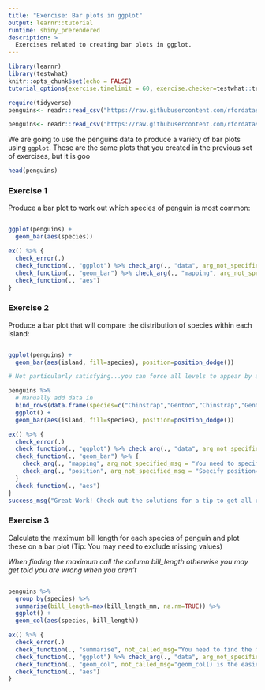 ```yaml
---
title: "Exercise: Bar plots in ggplot"
output: learnr::tutorial
runtime: shiny_prerendered
description: >
  Exercises related to creating bar plots in ggplot.
---
```


```r
library(learnr)
library(testwhat)
knitr::opts_chunk$set(echo = FALSE)
tutorial_options(exercise.timelimit = 60, exercise.checker=testwhat::testwhat_learnr)

require(tidyverse)
penguins<- readr::read_csv("https://raw.githubusercontent.com/rfordatascience/tidytuesday/master/data/2020/2020-07-28/penguins.csv")
```

```r

penguins<- readr::read_csv("https://raw.githubusercontent.com/rfordatascience/tidytuesday/master/data/2020/2020-07-28/penguins.csv")

```

We are going to use the penguins data to produce a variety of bar plots using `ggplot`. These are the same plots that you created in the previous set of exercises, but it is goo

```r
head(penguins)

```
### Exercise 1

Produce a bar plot to work out which species of penguin is most common:

```r



```

```r

ggplot(penguins) + 
  geom_bar(aes(species))

```


```r

ex() %>% {
  check_error(.)
  check_function(., "ggplot") %>% check_arg(., "data", arg_not_specified_msg = "Did you specify the data (either through the pipe or in ggplot)?")
  check_function(., "geom_bar") %>% check_arg(., "mapping", arg_not_specified_msg = "You need to specify your aesthetics using aes()") %>% check_equal(.)
  check_function(., "aes") 
}

```

### Exercise 2

Produce a bar plot that will compare the distribution of species within each island: 

```r


```

```r


ggplot(penguins) +
  geom_bar(aes(island, fill=species), position=position_dodge())

# Not particularly satisfying...you can force all levels to appear by adding a row of data for each missing bar:

penguins %>% 
  # Manually add data in 
  bind_rows(data.frame(species=c("Chinstrap","Gentoo","Chinstrap","Gentoo"), island=c("Biscoe","Dream","Torgersen","Torgersen"))) %>% 
  ggplot() +
  geom_bar(aes(island, fill=species), position=position_dodge())

```

```r

ex() %>% {
  check_error(.)
  check_function(., "ggplot") %>% check_arg(., "data", arg_not_specified_msg = "Did you specify the data (either through the pipe or in ggplot)?")
  check_function(., "geom_bar") %>% {
    check_arg(., "mapping", arg_not_specified_msg = "You need to specify your aesthetics using aes()") %>% check_equal(.)
    check_arg(., "position", arg_not_specified_msg = "Specify position=position_dodge() to put the bars beside each other")
  }
  check_function(., "aes") 
}
success_msg("Great Work! Check out the solutions for a tip to get all of the bars even :)")

```

### Exercise 3

Calculate the maximum bill length for each species of penguin and plot these on a bar plot (Tip: You may need to exclude missing values)

*When finding the maximum call the column bill_length otherwise you may get told you are wrong when you aren't*

```r


```

```r

penguins %>% 
  group_by(species) %>% 
  summarise(bill_length=max(bill_length_mm, na.rm=TRUE)) %>% 
  ggplot() +
  geom_col(aes(species, bill_length))


```

```r

ex() %>% {
  check_error(.)
  check_function(., "summarise", not_called_msg="You need to find the maximum bill length for each species") %>% check_result(.) %>% check_equal(.)
  check_function(., "ggplot") %>% check_arg(., "data", arg_not_specified_msg = "Did you specify the data (either through the pipe or in ggplot)?")
  check_function(., "geom_col", not_called_msg="geom_col() is the easiest way to plot this information") %>% check_arg(., "mapping", arg_not_specified_msg = "You need to specify your aesthetics using aes()") %>% check_equal(.)
  check_function(., "aes")
}

```

